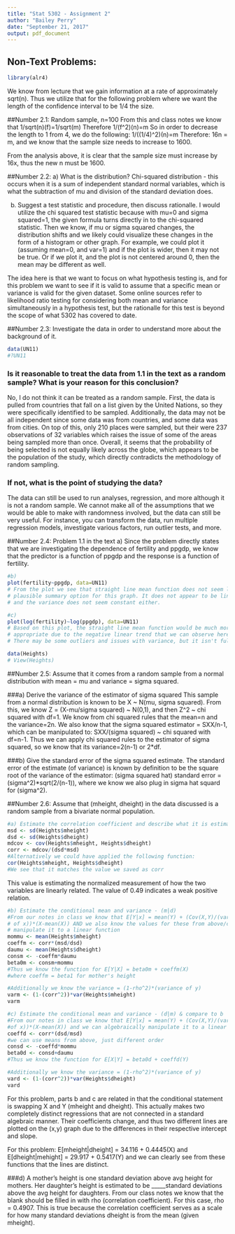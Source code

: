 ---
title: "Stat 5302 - Assignment 2"
author: "Bailey Perry"
date: "September 21, 2017"
output: pdf_document
---
## Non-Text Problems:
```{r, message=FALSE, warning=FALSE}
library(alr4)
```

We know from lecture that we gain information at a rate of approximately sqrt(n). Thus we utilize that for the following problem where we want the length of the confidence interval to be 1/4 the size.

##Number 2.1: 
Random sample, n=100
From this and class notes we know that 1/sqrt(n)(f)=1/sqrt(m)
Therefore 1/(f^2)(n)=m
So in order to decrease the length to 1 from 4, we do the following:
1/((1/4)^2)(n)=m
Therefore: 16n = m, and we know that the sample size needs to increase to 1600.

From the analysis above, it is clear that the sample size must increase by 16x, thus the new n must be 1600.

##Number 2.2:
a) What is the distribution?
Chi-squared distribution - this occurs when it is a sum of independent standard normal variables, which is what the subtraction of mu and division of the standard deviation does.

b) Suggest a test statistic and procedure, then discuss rationalle.
I would utilize the chi squared test statistic because with mu=0 and sigma squared=1, the given formula turns directly in to the chi-squared statistic. Then we know, if mu or sigma squared changes, the distribution shifts and we likely could visualize these changes in the form of a histogram or other graph. For example, we could plot it (assuming mean=0, and var=1) and if the plot is wider, then it may not be true. Or if we plot it, and the plot is not centered around 0, then the mean may be different as well. 

The idea here is that we want to focus on what hypothesis testing is, and for this problem we want to see if it is valid to assume that a specific mean or variance is valid for the given dataset. Some online sources refer to likelihood ratio testing for considering both mean and variance simultaneously in a hypothesis test, but the rationalle for this test is beyond the scope of what 5302 has covered to date.

##Number 2.3:
Investigate the data in order to understand more about the background of it.
```{r}
data(UN11)
#?UN11
```
### Is it reasonable to treat the data from 1.1 in the text as a random sample? What is your reason for this conclusion?
  No, I do not think it can be treated as a random sample. First, the data is pulled from countries that fall on a list given by the United Nations, so they were specifically identified to be sampled. Additionally, the data may not be all independent since some data was from countries, and some data was from cities. On top of this, only 210 places were sampled, but their were 237 observations of 32 variables which raises the issue of some of the areas being sampled more than once. Overall, it seems that the probability of being selected is not equally likely across the globe, which appears to be the population of the study, which directly contradicts the methodology of random sampling. 

### If not, what is the point of studying the data?
  The data can still be used to run analyses, regression, and more although it is not a random sample. We cannot make all of the assumptions that we would be able to make with randomness involved, but the data can still be very useful. For instance, you can transform the data, run multiple regression models, investigate various factors, run outlier tests, and more.

##Number 2.4: Problem 1.1 in the text
a) Since the problem directly states that we are investigating the dependence of fertility and ppgdp, we know that the predictor is a function of ppgdp and the response is a function of fertility.

```{r}
#b) 
plot(fertility~ppgdp, data=UN11)
# From the plot we see that straight line mean function does not seem like a 
# plausible summary option for this graph. It does not appear to be linear,
# and the variance does not seem constant either.

#c)
plot(log(fertility)~log(ppgdp), data=UN11)
# Based on this plot, the straight line mean function would be much more
# appropriate due to the negative linear trend that we can observe here.
# There may be some outliers and issues with variance, but it isn't fully clear.
```

```{r}
data(Heights)
# View(Heights)
```

##Number 2.5: Assume that it comes from a random sample from a normal distribution with mean = mu and variance = sigma squared.

###a) Derive the variance of the estimator of sigma squared
This sample from a normal distribution is known to be X ~ N(mu, sigma squared). From this, we know Z = (X-mu/sigma squared) ~ N(0,1), and then Z^2 ~ chi squared with df=1. We know from chi squared rules that the mean=n and the variance=2n. We also know that the sigma squared estimator = SXX/n-1, which can be manipulated to: SXX/(sigma squared) ~ chi squared with df=n-1. Thus we can apply chi squared rules to the estimator of sigma squared, so we know that its variance=2(n-1) or 2*df. 

###b) Give the standard error of the sigma squared estimate.
The standard error of the estimate (of variance) is known by definition to be the square root of the variance of the estimator:
        (sigma squared hat) standard error = (sigma^2)*sqrt(2/(n-1)), where we know we also plug in sigma hat squard for (sigma^2).

##Number 2.6: Assume that (mheight, dheight) in the data discussed is a random sample from a bivariate normal population.

```{r}
#a) Estimate the correlation coefficient and describe what it is estimating
msd <- sd(Heights$mheight)
dsd <- sd(Heights$dheight)
mdcov <- cov(Heights$mheight, Heights$dheight)
corr <- mdcov/(dsd*msd)
#Alternatively we could have applied the following function:
cor(Heights$mheight, Heights$dheight)
#We see that it matches the value we saved as corr
```
This value is estimating the normalized measurement of how the two variables are linearly related. The value of 0.49 indicates a weak positive relation.

```{r}
#b) Estimate the conditional mean and variance - (m|d)
#From our notes in class we know that E[Y|x] = mean(Y) + (Cov(X,Y)/(variance 
# of x))*(X-mean(X)) AND we also know the values for these from above/can 
# manipulate it to a linear function
mommu <- mean(Heights$mheight)
coeffm <- corr*(msd/dsd)
daumu <- mean(Heights$dheight)
consm <- -coeffm*daumu
beta0m <- consm+mommu
#Thus we know the function for E[Y|X] = beta0m + coeffm(X)
#where coeffm = beta1 for mother's height

#Additionally we know the variance = (1-rho^2)*(variance of y)
varm <- (1-(corr^2))*var(Heights$mheight)
varm

#c) Estimate the conditional mean and variance - (d|m) & compare to b
#From our notes in class we know that E[Y|x] = mean(Y) + (Cov(X,Y)/(variance 
#of x))*(X-mean(X)) and we can algebraically manipulate it to a linear function
coeffd <- corr*(dsd/msd)
#we can use means from above, just different order
consd <- -coeffd*mommu
beta0d <- consd+daumu
#Thus we know the function for E[X|Y] = beta0d + coeffd(Y)

#Additionally we know the variance = (1-rho^2)*(variance of y)
vard <- (1-(corr^2))*var(Heights$dheight)
vard
```
For this problem, parts b and c are related in that the conditional statement is swapping X and Y (mheight and dheight). This actually makes two completely distinct regressions that are not connected in a standard algebraic manner. Their coefficients change, and thus two different lines are plotted on the (x,y) graph due to the differences in their respective intercept and slope. 

For this problem:
E[mheight|dheight] = 34.116 + 0.4445(X) and E[dheight|mehight] = 29.917 + 0.5417(Y) and we can clearly see from these functions that the lines are distinct.

###d) A mother's height is one standard deviation above avg height for mothers. Her daughter's height is estimated to be _____standard deviations above the avg height for daughters.
  From our class notes we know that the blank should be filled in with rho (correlation coefficient). For this case, rho = 0.4907. This is true because the correlation coefficient serves as a scale for how many standard deviations dheight is from the mean (given mheight).